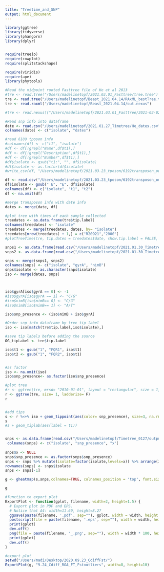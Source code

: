 ```yaml
---
title: "Treetime_and_SNP"
output: html_document
---
```

```r
library(ggtree)
library(tidyverse)
library(phangorn)
library(dplyr)


require(treeio)
require(cowplot)
require(splitstackshape)

require(viridis)
require(ape)
library(phytools)


```

```r
#Read the midpoint rooted Fasttree file of He et al 2013
#tre <- read.tree("/Users/madelinetopf/2021.03.01_Fasttree/tree.tree")
tre <- read.tree("/Users/madelinetopf/Beast_2021.04.14/RAxML_bestTree.tree")
tre <- read.raxml("/Users/madelinetopf/Beast_2021.04.14/out.nexus")

#tre <- read.nexus(("/Users/madelinetopf/2021.03.01_Fasttree/2021-03-02-0001_treetime/timetree.nexus"))

#Read snp info into dataframe
date <- read.csv("/Users/madelinetopf/2021.01.27_Timetree/He_dates.csv", header = TRUE, stringsAsFactors = FALSE)
colnames(date) <- c("isolate", "dates")

#read 6109 tposon info 
#colnames(df) <- c("t1", "isolate")
#df <- df[!grepl("Name",df$t1),]
#df <- df[!grepl("Description",df$t1),]
#df <- df[!grepl("Number",df$t1),]
#df$isolate <- gsub("t1:", "", df$isolate)
#df$isolate <- as.factor(df$isolate)
#write_csv(df, "/Users/madelinetopf/2021.03.23_tposon/6192transposon_out.csv")

df <- read.csv("/Users/madelinetopf/2021.03.23_tposon/6192transposon_out.csv", na.strings=c("","NA"))
df$isolate <- gsub(" E", "E", df$isolate)
colnames(df) <- c("isolate", "t1", "t2")
df <- na.omit(df)

#merge transposon info with date info
dates <- merge(date, df)
```

```r
#plot tree with times of each sample collected
treedates <- as.data.frame(tre$tip.label)
colnames(treedates) <- "isolate"
treedates <- merge(treedates, dates, by= "isolate")
treedates[nrow(treedates) + 1,] = c("R20921","2000")
#plotTreeTime(tre, tip.dates = treedates$date, show.tip.label = FALSE, show.node.label= FALSE)

snps1 <- as.data.frame(read.csv("/Users/madelinetopf/2021.01.30_Timetree/gyrA_snpmatrix.vcf.csv", header=T, stringsAsFactors = F))
snps2 <- as.data.frame(read.csv("/Users/madelinetopf/2021.01.30_Timetree/timetree_snps.vcf_SNPmatrix.csv", header=T, stringsAsFactors = F))

snps <- merge(snps1, snps2)
colnames(snps) <- c("isolate", "gyrA", "nimB")
snps$isolate <- as.character(snps$isolate)
iso <- merge(dates, snps) 



iso$gyrA[iso$gyrA == 0] <- -1
#iso$gyrA[iso$gyrA == 1] <- "C/G"
#iso$nimB[iso$nimB== 0] <- "C/G"
#iso$nimB[iso$nimB== 1] <- "A/T"

iso$snp_presence <- (iso$nimB + iso$gyrA)

#Order snp info dataframe by tree tip label
iso <- iso[match(tre$tip.label,iso$isolate),]

#save tip labels before adding the source
OG_tipLabel <- tre$tip.label

iso$t1 <- gsub("1", "FQR1", iso$t1)
iso$t2 <- gsub("1", "FQR2", iso$t1)



```


```r
#as factor
iso <- na.omit(iso)
iso$snp_presence<- as.factor(iso$snp_presence)

#plot tree
#r <- ggtree(tre, mrsd= "2010-01-01", layout = "rectangular", size = 1, ladderize = F) + theme_tree2()
r <- ggtree(tre, size= 1, ladderize= F)
r


#add tips
s <- r %<+% iso + geom_tippoint(aes(color= snp_presence), size=3, na.rm = TRUE) + scale_color_manual(values=c("hotpink", "blue", "black"), labels = c("gyrA and nimB", "nimB only", "none", "")) + theme(legend.position = c(.5,.5), text = element_text(size=18, face = "bold")) + labs(color= "SNP") + geom_tiplab()
s
#s + geom_tiplab(aes(label = t1))



```



```r
snps <- as.data.frame(read.csv("/Users/madelinetopf/Timetree_0127/output.vcf_SNPmatrix.csv", header=T, stringsAsFactors = F))
 colnames(snps) <- c("isolate", "snp_presence", "x")
 
snps$x <- NULL
snps$snp_presence <- as.factor(snps$snp_presence)
snps <- snps %>% mutate(isolate=factor(isolate,levels=x)) %>% arrange(isolate)
rownames(snps) <- snps$isolate
snps <- snps[-1]

```


```r
g <- gheatmap(s,snps,colnames=TRUE, colnames_position = 'top', font.size = 3,color="darkgray",colnames_angle = 45, colnames_offset_y = 5) 

g

```

```r
#function to export plot
ExportPlot <- function(gplot, filename, width=2, height=1.5) {
  # Export plot in PDF and EPS.
  # Notice that A4: width=11.69, height=8.27
  ggsave(paste(filename, '.pdf', sep=""), gplot, width = width, height = height)
  postscript(file = paste(filename, '.eps', sep=""), width = width, height = height, family = "sans")
  print(gplot)
  dev.off()
  png(file = paste(filename, '_.png', sep=""), width = width * 100, height = height * 100)
  print(gplot)
  dev.off()
}

#export plot
setwd("/Users/madi/Desktop/2020.09.23_CdiffFst/")
ExportPlot(g, "9.24_Cdiff_RGA_FT_Fstoutliers", width=8, height=10)
```
